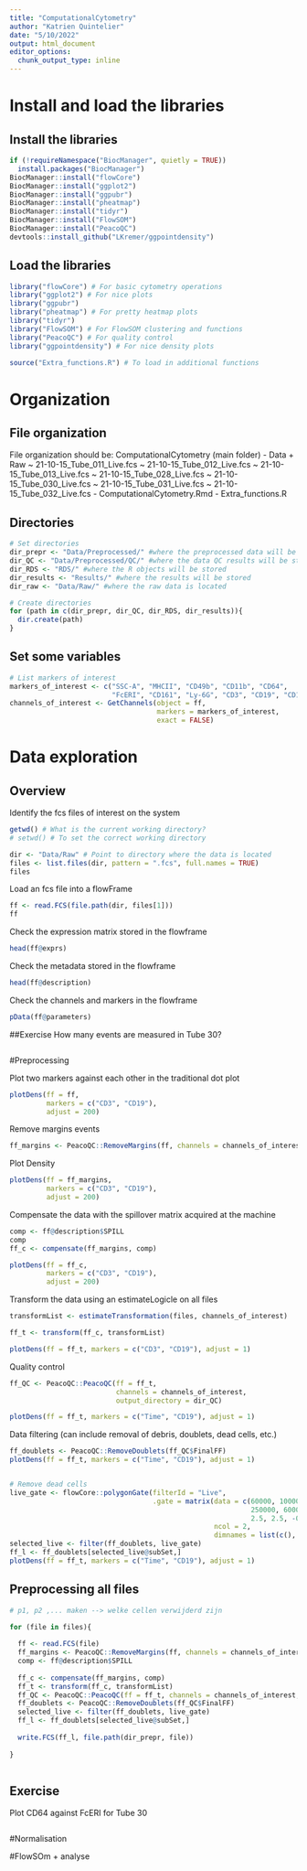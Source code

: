 ```yaml
---
title: "ComputationalCytometry"
author: "Katrien Quintelier"
date: "5/10/2022"
output: html_document
editor_options: 
  chunk_output_type: inline
---
```


# Install and load the libraries
## Install the libraries
```r
if (!requireNamespace("BiocManager", quietly = TRUE))
  install.packages("BiocManager")
BiocManager::install("flowCore")
BiocManager::install("ggplot2")
BiocManager::install("ggpubr")
BiocManager::install("pheatmap")
BiocManager::install("tidyr")
BiocManager::install("FlowSOM")
BiocManager::install("PeacoQC")
devtools::install_github("LKremer/ggpointdensity")
```

## Load the libraries
```r
library("flowCore") # For basic cytometry operations
library("ggplot2") # For nice plots
library("ggpubr")
library("pheatmap") # For pretty heatmap plots
library("tidyr")
library("FlowSOM") # For FlowSOM clustering and functions
library("PeacoQC") # For quality control
library("ggpointdensity") # For nice density plots

source("Extra_functions.R") # To load in additional functions
```


# Organization
## File organization
File organization should be:
ComputationalCytometry (main folder)
- Data
+ Raw
~ 21-10-15_Tube_011_Live.fcs
~ 21-10-15_Tube_012_Live.fcs
~ 21-10-15_Tube_013_Live.fcs
~ 21-10-15_Tube_028_Live.fcs
~ 21-10-15_Tube_030_Live.fcs
~ 21-10-15_Tube_031_Live.fcs
~ 21-10-15_Tube_032_Live.fcs
- ComputationalCytometry.Rmd
- Extra_functions.R

## Directories
```r
# Set directories
dir_prepr <- "Data/Preprocessed/" #where the preprocessed data will be stored
dir_QC <- "Data/Preprocessed/QC/" #where the data QC results will be stored
dir_RDS <- "RDS/" #where the R objects will be stored
dir_results <- "Results/" #where the results will be stored
dir_raw <- "Data/Raw/" #where the raw data is located

# Create directories
for (path in c(dir_prepr, dir_QC, dir_RDS, dir_results)){
  dir.create(path)
}
```

## Set some variables
```r
# List markers of interest
markers_of_interest <- c("SSC-A", "MHCII", "CD49b", "CD11b", "CD64",
                         "FcERI", "CD161", "Ly-6G", "CD3", "CD19", "CD11c")
channels_of_interest <- GetChannels(object = ff,
                                    markers = markers_of_interest, 
                                    exact = FALSE)

```

# Data exploration
## Overview
Identify the fcs files of interest on the system
```r
getwd() # What is the current working directory?
# setwd() # To set the correct working directory

dir <- "Data/Raw" # Point to directory where the data is located
files <- list.files(dir, pattern = ".fcs", full.names = TRUE)
files
```

Load an fcs file into a flowFrame
```r
ff <- read.FCS(file.path(dir, files[1]))
ff
```

Check the expression matrix stored in the flowframe
```r
head(ff@exprs)
```

Check the metadata stored in the flowframe
```r
head(ff@description)
```

Check the channels and markers in the flowframe
```r
pData(ff@parameters)
```

##Exercise
How many events are measured in Tube 30?
```r
```

#Preprocessing

Plot two markers against each other in the traditional dot plot
```r
plotDens(ff = ff, 
         markers = c("CD3", "CD19"),
         adjust = 200)
```

Remove margins events
```r
ff_margins <- PeacoQC::RemoveMargins(ff, channels = channels_of_interest)
```

Plot Density
```r
plotDens(ff = ff_margins, 
         markers = c("CD3", "CD19"),
         adjust = 200)
```


Compensate the data with the spillover matrix acquired at the machine
```r
comp <- ff@description$SPILL
comp
ff_c <- compensate(ff_margins, comp)
```


```r
plotDens(ff = ff_c, 
         markers = c("CD3", "CD19"),
         adjust = 200)
```


Transform the data using an estimateLogicle on all files
```r

transformList <- estimateTransformation(files, channels_of_interest)

ff_t <- transform(ff_c, transformList)

plotDens(ff = ff_t, markers = c("CD3", "CD19"), adjust = 1)
```

Quality control

```r
ff_QC <- PeacoQC::PeacoQC(ff = ff_t, 
                          channels = channels_of_interest,
                          output_directory = dir_QC)

plotDens(ff = ff_t, markers = c("Time", "CD19"), adjust = 1)
```

Data filtering (can include removal of debris, doublets, dead cells, etc.)
```r

ff_doublets <- PeacoQC::RemoveDoublets(ff_QC$FinalFF)
plotDens(ff = ff_t, markers = c("Time", "CD19"), adjust = 1)


# Remove dead cells
live_gate <- flowCore::polygonGate(filterId = "Live", 
                                   .gate = matrix(data = c(60000, 100000, 150000, 250000, 
                                                           250000, 60000, 60000, 1.6, 1.9, 
                                                           2.5, 2.5, -0.3, -0.3, 1.6), 
                                                  ncol = 2, 
                                                  dimnames = list(c(), c("FSC-A", "APC-Cy7-A"))))
selected_live <- filter(ff_doublets, live_gate) 
ff_l <- ff_doublets[selected_live@subSet,]
plotDens(ff = ff_t, markers = c("Time", "CD19"), adjust = 1)

```

## Preprocessing all files
```r

# p1, p2 ,... maken --> welke cellen verwijderd zijn

for (file in files){
  
  ff <- read.FCS(file)
  ff_margins <- PeacoQC::RemoveMargins(ff, channels = channels_of_interest)
  comp <- ff@description$SPILL
  
  ff_c <- compensate(ff_margins, comp)
  ff_t <- transform(ff_c, transformList)
  ff_QC <- PeacoQC::PeacoQC(ff = ff_t, channels = channels_of_interest, output_directory = dir_QC)
  ff_doublets <- PeacoQC::RemoveDoublets(ff_QC$FinalFF)
  selected_live <- filter(ff_doublets, live_gate) 
  ff_l <- ff_doublets[selected_live@subSet,]
  
  write.FCS(ff_l, file.path(dir_prepr, file))
  
}



```


## Exercise

Plot CD64 against FcERI for Tube 30
```r
```


#Normalisation

#FlowSOm + analyse




